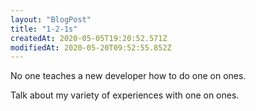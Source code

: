 ```yaml
---
layout: "BlogPost"
title: "1-2-1s"
createdAt: 2020-05-05T19:20:52.571Z
modifiedAt: 2020-05-20T09:52:55.852Z
---
```


No one teaches a new developer how to do one on ones.

Talk about my variety of experiences with one on ones.
